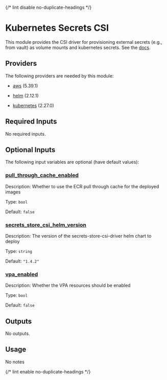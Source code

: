 
{/* lint disable no-duplicate-headings */}

# Kubernetes Secrets CSI

<ModuleHeader name="kube_secrets_csi" sourceHref="https://github.com/Panfactum/stack/tree/main/packages/infrastructure/kube_secrets_csi" status="stable" type="live" />

This module provides the CSI driver for provisioning external secrets (e.g., from vault) as volume mounts
and kubernetes secrets. See the [docs](https://secrets-store-csi-driver.sigs.k8s.io/).

## Providers

The following providers are needed by this module:

* [aws](https://registry.terraform.io/providers/hashicorp/aws/5.39.1/docs) (5.39.1)

* [helm](https://registry.terraform.io/providers/hashicorp/helm/2.12.1/docs) (2.12.1)

* [kubernetes](https://registry.terraform.io/providers/hashicorp/kubernetes/2.27.0/docs) (2.27.0)

## Required Inputs

No required inputs.

## Optional Inputs

The following input variables are optional (have default values):

### <a name="input_pull_through_cache_enabled" /> [pull\_through\_cache\_enabled](#input_pull_through_cache_enabled)

Description: Whether to use the ECR pull through cache for the deployed images

Type: `bool`

Default: `false`

### <a name="input_secrets_store_csi_helm_version" /> [secrets\_store\_csi\_helm\_version](#input_secrets_store_csi_helm_version)

Description: The version of the secrets-store-csi-driver helm chart to deploy

Type: `string`

Default: `"1.4.2"`

### <a name="input_vpa_enabled" /> [vpa\_enabled](#input_vpa_enabled)

Description: Whether the VPA resources should be enabled

Type: `bool`

Default: `false`

## Outputs

No outputs.

## Usage

No notes

{/* lint enable no-duplicate-headings */}
